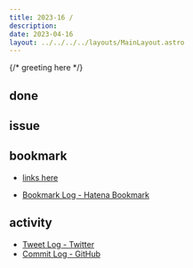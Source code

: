 ```yaml
---
title: 2023-16 / 
description: 
date: 2023-04-16
layout: ../../../../layouts/MainLayout.astro
---
```


{/* greeting here */}

## done

### 

## issue

### 

## bookmark

- [links here]()


- [Bookmark Log - Hatena Bookmark](https://b.hatena.ne.jp/Ryo_K/bookmark)

## activity

<Tweet tweetLink="" />
<Instagram instagramId="" />
<YouTube youTubeId="" />

- [Tweet Log - Twitter](https://twitter.com/search?q=(from%3Alegnoh)%20until%3A2023-04-16%20since%3A2023-04-10%20-filter%3Areplies&src=typed_query)
- [Commit Log - GitHub](https://github.com/legnoh?tab=overview&from=2023-04-10&to=2023-04-16)

